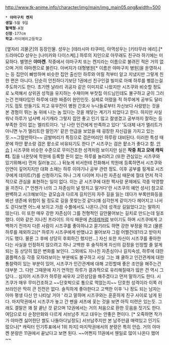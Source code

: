 http://www.tk-anime.info/character/img/main/img_main05.png&width=500
 * '''야마구치 켄지'''
 '''생일'''-5월 9일
 '''혈액형'''-A형
 '''신장'''-177cm
 '''학교'''-카이메이고등학교

[옆자리 괴물군]의 등장인물. 성우는 [테라시마 타쿠마], 아역성우는 [키타무라 에리].[* 드라마CD 성우는 [나미카와 다이스케].] 하루의 지인으로 아무래도 친구라 하기에는 미묘하다. 별명은 '''야마켄'''. 작중에서 야마구치 또는 켄지라는 이름으로 불려진 적은 거의 없으며 거의 야마켄으로 불린다. 
아버지가 대형병원[* 이름은 야마구치 병원]을 운영하시는 등 집안이 빠방하며 비슷한 집안 출신인 하루와 어릴 적부터 알고 지냈지만 그렇게 친한 편은 아니다. 단순히 안친하다기보단 1권에선 친구인걸 빌미로 아예 하루를 삥뜯는걸 주도하기도 한다. 초기엔 날라리 귀공자 같은 이미지로 나왔지만 시즈쿠와 비슷할 정도로 노력해서 상위권 성적을 유지하는 수재이며 부잣집 아드님인데도 불구하고 굳이 그러는건 천재타입인 하루에 대한 짜증이 원인인듯. 실제로 어렸을 적 하루에게 공부도 달리기도 점토 만들기도 지고 유우잔이 병원 간호사 누나들로부터 자신보다 사랑받는 것을 본 경험이 뛰는 놈 위에 나는 놈 있다는 것을 깨닿는 계기가 되었다고 한다. 하지만 사실 워낙 하루가 {{{#gray 아 물론 성격 제외하고}}} 넘사벽 사기캐라 그렇지   집안 좋고 인기 많고 잘생겼고 공부까지 잘하는 등 부족한 것이 없는 엘리트이다. '난 나란 인간에게 만족하고 있다' '도대체 내가 엘리트가 아니면 누가 엘리트란 말인가' 같은 언급을 보았을 때 굉장한 자신감을 가지고 있는듯.~~그럴만하다~~
금발머리가 특징으로 검은머리인 하루랑 대비된다. 이러한 특성 때문에 하얀 팥소랑 검은 팥소로 비유되기도 한다 [* 시즈쿠는 검은 팥소가 좋다고 함. [[안습]] ]
시즈쿠와 비슷한 수준으로 무미건조한 성격처럼 보이지만 실은 '''작중 최고 모에 캐릭터'''. 집을 나온탓에 학원에 등록할 돈이 없는 하루를 놀리려고 (또한 관심있는 시즈쿠와 있기위해서) 먼저 질러놓고(...) 뒤늦게 비서한테 전화해서 학원에 등록하면서 시즈쿠와 인연이 깊어지지만 대화 소재는 하루 이야기나 공부 관련 정도. 이후 공부를 핑계로 시즈쿠에게 데이트(?)를 신청하기도 하나 그게 다이며 지나친 자존심 때문에 절대 먼저 적극적으로 관심을 표현하는 일이 없다. 이는 곧 시즈쿠에 대한 짝사랑 문제에도 각종 악영향을 끼친다. [* 언젠가 너의 그 자존심이 널 망치고 말거다'란 시즈쿠의 예언 성사]
참고로 완벽하고 시크해보이는 겉모습과 다르게 길치인지 자주 길을 잃는 데다가 부록만화등을 봐선 생존에 위험이 될 정도로 길을 못찾는것 같다(꽤 심각한게 같이가다 헤어지고 나서도 걷다보면 어느새 보이고 가끔 수풀에서도 나온다.근데 성격상 길잃었다고는 말하지 않는다). 이 또한 매우 강한 자존심이 그를 전형적인 길안물어보는 길치로 만드는데 일조했다.
이와 같은 지나친 프라이드 의식 때문에 [[츤데레]]처럼 보이기도 하며 시즈쿠에게 고백하기 전까지 다른 사람이 시즈쿠를 좋아하냐고 묻기라도 하면 강한 부정을 하고 (물론 하루를 제외하고)[* 하루가 시즈쿠에게 반했냐고 물어보자 그럼 어쩔건데?라고 받아치기도 했다. 물론 그 후에 상당히 후회하긴 했지만...] 자신 또한 자신이 시즈쿠를 좋아한다는 사실을 인정하지 않으려고 하나 고백한 후 솔직하게 자신의 감정을 인정할 줄 알게 되는 등 상당히 많은 변화를 보인다.
그외에도  지나친 자존심이나 길치속성, 하루에 대한 콤플렉스등 각종 모자라보이는 부분에도 불구하고 사실 그는 꽤 쿨하고 인간관계에 대한 통찰력이 있는 부분이 있어, 시즈쿠가 인간관계에 대해 고민할때 좋은 조언을 해주는건 대부분 그. 다만 그때문에 자기 연적인 하루가 결과적으로 유리해질때가 많은 건 역시 그답다... 심지어 시즈쿠가 하루랑 싸우자 고민상담을 해주겠다고 먼저 말하기도 한다.
시즈쿠가 매우 무미건조하고 ~~단호박으로 통으로 먹었는지~~ 단호한 성격이라 이쪽 러브라인은 딱히 큰 진전은 없다. 솔직하게 좋아한다고 고백한 이후 '나 정도 되는 남자는 아마 평생 다신 안 나타날 거야 {{{#gray [독백]바보 그 반대지 너 같은 여자는 아마 내 평생 다신 못 만날 거야}}}' 라고 말하며 시즈쿠와는 훈훈하게 친구 사이로 남게 된다. 마지막권에서 시즈쿠가 놓고 간 펜을 셔츠에 꽂는 것을 보면 아직 미련은 있는듯. 그래도 결말은 꽤 잘 끝난 것 같으며 12권에서는 거의 처음으로 환한 웃음을 짓기도 한다.
여담으로 타 순정만화와 다르게 서브남주 치고 대우는 안좋은 편이다. [* 오죽하면 작가가 야마켄 싫어한단 썰도 나돌아다닐정도] 서브남주지만 본 남주만큼 매력있고 인기도 많으나[* 캐릭터 인기투표에서 1위 차지] 마지막권에서의 분량은 특히 안습. 거의 야마켄 분량은 11권에서 끝났다고 보면 된다. ~~어쩐지 11권에서 웬일로 많이 나온다 했어~~ 
